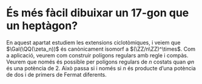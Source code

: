 # És més fàcil dibuixar un 17-gon que un heptàgon?

En aquest apartat estudiem les extensions ciclotòmiques, i veiem que $\Gal(\QQ(\zeta_n))$
és canònicament isomorf a $(\ZZ/n\ZZ)^\times$. Com a aplicació, veurem com construir
polígons regulars amb regle i compàs. Veurem que només és possible per polígons regulars
de $n$ costats quan $\varphi{n}$ és una potència de $2$. Això passa si i només si $n$ és producte
d'una potència de dos i de primers de Fermat diferents.
